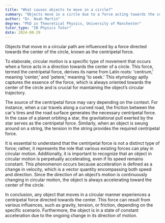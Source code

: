 ```yaml
---
title: "What causes objects to move in a circle?"
summary: "Objects move in a circle due to a force acting towards the centre of the circle, known as centripetal force."
author: "Dr. Noah Martin"
degree: "PhD in Theoretical Physics, University of Manchester"
tutor_type: "IB Physics Tutor"
date: 2024-08-29
---
```


Objects that move in a circular path are influenced by a force directed towards the center of the circle, known as the centripetal force.

To elaborate, circular motion is a specific type of movement that occurs when a force acts in a direction towards the center of a circle. This force, termed the centripetal force, derives its name from Latin roots: 'centrum,' meaning 'center,' and 'petere,' meaning 'to seek.' This etymology aptly captures the essence of the force, which is always oriented towards the center of the circle and is crucial for maintaining the object’s circular trajectory.

The source of the centripetal force may vary depending on the context. For instance, when a car travels along a curved road, the friction between the car's tires and the road surface generates the necessary centripetal force. In the case of a planet orbiting a star, the gravitational pull exerted by the star serves as the centripetal force. Similarly, when an object is swung around on a string, the tension in the string provides the required centripetal force.

It is essential to understand that the centripetal force is not a distinct type of force; rather, it represents the role that various existing forces can play in circular motion. Additionally, it is important to recognize that an object in circular motion is perpetually accelerating, even if its speed remains constant. This phenomenon occurs because acceleration is defined as a change in velocity, which is a vector quantity encompassing both speed and direction. Since the direction of an object’s motion is continuously changing in circular motion, the object is always accelerating toward the center of the circle.

In conclusion, any object that moves in a circular manner experiences a centripetal force directed towards the center. This force can result from various influences, such as gravity, tension, or friction, depending on the specific scenario. Furthermore, the object is in a state of constant acceleration due to the ongoing change in its direction of motion.
    